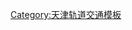 {{鐵道路線|
| 模板名稱 = 天津地铁9号线
| 名稱 =[[天津地铁]][[天津地铁9号线|9号线]]
| 代表色 = {{天津轨道交通颜色|9}}
| Logo =
| 背景顏色 = #FFFFFF
| 車站列表 = [[天津站站|天津站]] - [[大王庄站|大王庄]] - [[十一经路站|十一经路]] - [[直沽站|直沽]] - [[东兴路站 (天津市)|东兴路]] - [[中山門站|中山門]] - [[一号桥站 (天津市)|一号橋]] - [[二號橋站|二号橋]] - [[张贵庄站|张贵庄]] - [[新立站|新立]] - [[東麗開發區站|東麗開發區]] - [[小东庄站|小東莊]] - [[军粮城站 (地铁)|軍糧城]] - [[鋼管公司站|鋼管公司]] - [[胡家園站|胡家園]] - [[塘沽站 (地铁)|塘沽]] - [[泰達站|泰達]] - [[市民广场站 (天津市)|市民廣場]] - [[太湖路站|太湖路]] - [[会展中心站 (天津市)|會展中心]] - [[東海路站|東海路]]
}}<noinclude>
[[Category:天津轨道交通模板]]
</noinclude>